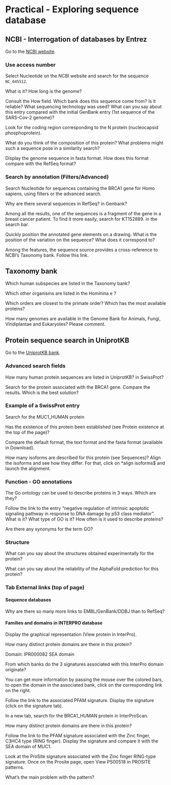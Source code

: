 # Practical - Exploring sequence database

## NCBI - Interrogation of databases by Entrez

Go to the [NCBI website](http://www.ncbi.nlm.nih.gov/).

### Use access number

Select Nucleotide on the NCBI website and search for the sequence `NC_045512`.

::: {#exr-1 .custom}
What is it? How long is the genome?
:::

::: {#exr-1 .custom}
Consult the How field. Which bank does this sequence come from? Is it reliable? What sequencing technology was used? What can you say about this entry compared with the initial GenBank entry (1st sequence of the SARS-Cov-2 genome)?
:::

::: {#exr-1 .custom}
Look for the coding region corresponding to the N protein (nucleocapsid phosphoprotein).
:::

::: {#exr-1 .custom}
What do you think of the composition of this protein? What problems might such a sequence pose in a similarity search?
:::

::: {#exr-1 .custom}
Display the genome sequence in fasta format. How does this format compare with the RefSeq format?
:::

### Search by annotation (Filters/Advanced)

Search Nucleotide for sequences containing the BRCA1 gene for Homo sapiens, using filters or the advanced search.

::: {#exr-1 .custom}
Why are there several sequences in RefSeq? in Genbank?
:::

Among all the results, one of the sequences is a fragment of the gene in a breast cancer patient. To find it more easily, search for KT152889. in the search bar.

::: {#exr-1 .custom}
Quickly position the annotated gene elements on a drawing. What is the position of the variation on the sequence? What does it correspond to?
:::

::: {#exr-1 .custom}
Among the features, the sequence source provides a cross-reference to NCBI’s Taxonomy bank. Follow this link.
:::

## Taxonomy bank

::: {#exr-1 .custom}
Which human subspecies are listed in the Taxonomy bank?
:::

::: {#exr-1 .custom}
Which other organisms are listed in the Hominina e ?
:::

::: {#exr-1 .custom}
Which orders are closest to the primate order? Which has the most available proteins?
:::

::: {#exr-1 .custom}
How many genomes are available in the Genome Bank for Animals, Fungi, Viridiplantae and Eukaryotes? Please comment.
:::

## Protein sequence search in UniprotKB

Go to the [UniprotKB bank](www.uniprot.org).

### Advanced search fields

::: {#exr-1 .custom}
How many human protein sequences are listed in UniprotKB? in SwissProt?
:::

::: {#exr-1 .custom}
Search for the protein associated with the BRCA1 gene. Compare the results. Which is the best solution?
:::

### Example of a SwissProt entry

Search for the MUC1_HUMAN protein

::: {#exr-1 .custom}
Has the existence of this protein been established (see Protein existence at the top of the page)?
:::

::: {#exr-1 .custom}
Compare the default format, the text format and the fasta format (available in Download).
:::

::: {#exr-1 .custom}
How many isoforms are described for this protein (see Sequences)? Align the isoforms and see how they differ. For that, click on *align isoforms$ and launch the alignment.
:::

### Function - GO annotations

::: {#exr-1 .custom}
The Go ontology can be used to describe proteins in 3 ways. Which are they?
:::

::: {#exr-1 .custom}
Follow the link to the entry “negative regulation of intrinsic apoptotic signaling pathway in response to DNA damage by p53 class mediator”. What is it? What type of GO is it? How often is it used to describe proteins?
:::

::: {#exr-1 .custom}
Are there any synonyms for the term GO?
:::

### Structure

::: {#exr-1 .custom}
What can you say about the structures obtained experimentally for the protein?
:::

::: {#exr-1 .custom}
What can you say about the reliability of the AlphaFold prediction for this protein?
:::

### Tab External links (top of page)

#### Sequence databases

::: {#exr-1 .custom}
Why are there so many more links to EMBL/GenBank/DDBJ than to RefSeq?
:::

#### Families and domains in INTERPRO database


Display the graphical representation (View protein in InterPro). 

::: {#exr-1 .custom}
How many distinct protein domains are there in this protein?
:::

Domain: IPR000082 SEA domain

::: {#exr-1 .custom}
From which banks do the 3 signatures associated with this InterPro domain originate?
:::

You can get more information by passing the mouse over the colored bars, to open the domain in the associated bank, click on the corresponding link on the right.

Follow the link to the associated PFAM signature. Display the signature (click on the signature tab).

In a new tab, search for the BRCA1_HUMAN protein in InterProScan.

::: {#exr-1 .custom}
How many distinct protein domains are there in this protein?
:::

Follow the link to the PFAM signature associated with the Zinc finger, C3HC4 type (RING finger). Display the signature and compare it with the SEA domain of MUC1.

Look at the ProSite signature associated with the Zinc finger RING-type signature. Once on the Prosite page, open View PS00518 in PROSITE patterns.

::: {#exr-1 .custom}
What’s the main problem with the pattern?
:::